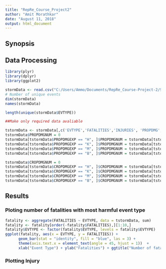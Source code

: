 ```yaml
---
title: "RepRe_Course_Project2"
author: "Amit Morathkar"
date: "August 11, 2018"
output: html_document
---
```


## Synopsis

## Data Processing
```r
library(plyr)
library(dplyr)
library(ggplot2)

stormData <- read.csv("C:/Users/Ammo/Documents/RepRe_Course-Project-2/StormData.csv")
# Number of unique events
dim(stormData)
names(stormData)

```

```r
length(unique(stormData$EVTYPE))

##Make only required data avaliable

tstormData <- stormData[,c('EVTYPE','FATALITIES','INJURIES', 'PROPDMG', 'PROPDMGEXP', 'CROPDMG', 'CROPDMGEXP')]
tstormData$PROPDMGNUM = 0
tstormData[tstormData$PROPDMGEXP == "H", ]$PROPDMGNUM = tstormData[tstormData$PROPDMGEXP == "H", ]$PROPDMG * 10^2
tstormData[tstormData$PROPDMGEXP == "K", ]$PROPDMGNUM = tstormData[tstormData$PROPDMGEXP == "K", ]$PROPDMG * 10^3
tstormData[tstormData$PROPDMGEXP == "M", ]$PROPDMGNUM = tstormData[tstormData$PROPDMGEXP == "M", ]$PROPDMG * 10^6
tstormData[tstormData$PROPDMGEXP == "B", ]$PROPDMGNUM = tstormData[tstormData$PROPDMGEXP == "B", ]$PROPDMG * 10^9

tstormData$CROPDMGNUM = 0
tstormData[tstormData$CROPDMGEXP == "H", ]$CROPDMGNUM = tstormData[tstormData$CROPDMGEXP == "H", ]$CROPDMG * 10^2
tstormData[tstormData$CROPDMGEXP == "K", ]$CROPDMGNUM = tstormData[tstormData$CROPDMGEXP == "K", ]$CROPDMG * 10^3
tstormData[tstormData$CROPDMGEXP == "M", ]$CROPDMGNUM = tstormData[tstormData$CROPDMGEXP == "M", ]$CROPDMG * 10^6
tstormData[tstormData$CROPDMGEXP == "B", ]$CROPDMGNUM = tstormData[tstormData$CROPDMGEXP == "B", ]$CROPDMG * 10^9

```
## Results
### Ploting number of fatalities with most harmful event type

```r
fatality <- aggregate(FATALITIES ~ EVTYPE, data = tstormData, sum)
fatality <- fatality[order(-fatality$FATALITIES),][1:10,]
fatality$EVTYPE <- factor(fatality$EVTYPE, levels = fatality$EVTYPE)
ggplot(fatality, aes(x = EVTYPE, y = FATALITIES)) +
      geom_bar(stat = "identity", fill = "blue", las = 3) +
      theme(axis.text.x = element_text(angle = 45, hjust = 1))  +
      xlab("Event Type") + ylab("Fatalities") + ggtitle("Number of fatalities by top 10 Weather Events")
```

### Plotting Injury


